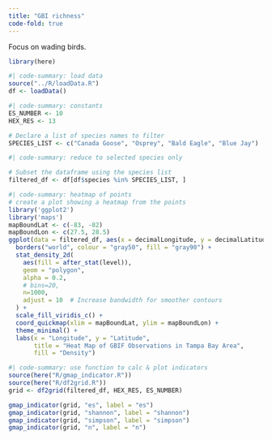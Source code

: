 ```yaml
---
title: "GBI richness"
code-fold: true
---
```


Focus on wading birds.


```r
library(here)
```

```r
#| code-summary: load data
source("../R/loadData.R")
df <- loadData()
```

```r
#| code-summary: constants
ES_NUMBER <- 10
HEX_RES <- 13

# Declare a list of species names to filter
SPECIES_LIST <- c("Canada Goose", "Osprey", "Bald Eagle", "Blue Jay")
```


```r
#| code-summary: reduce to selected species only

# Subset the dataframe using the species list
filtered_df <- df[df$species %in% SPECIES_LIST, ]
```

```R
#| code-summary: heatmap of points
# create a plot showing a heatmap from the points
library('ggplot2')
library('maps')
mapBoundLat <- c(-83, -82)
mapBoundLon <- c(27.5, 28.5)
ggplot(data = filtered_df, aes(x = decimalLongitude, y = decimalLatitude)) +
  borders("world", colour = "gray50", fill = "gray90") +
  stat_density_2d(
    aes(fill = after_stat(level)), 
    geom = "polygon", 
    alpha = 0.2, 
    # bins=20,
    n=1000,
    adjust = 10  # Increase bandwidth for smoother contours
  ) +
  scale_fill_viridis_c() +
  coord_quickmap(xlim = mapBoundLat, ylim = mapBoundLon) +
  theme_minimal() +
  labs(x = "Longitude", y = "Latitude", 
       title = "Heat Map of GBIF Observations in Tampa Bay Area",
       fill = "Density")
```

```r
#| code-summary: use function to calc & plot indicators
source(here("R/gmap_indicator.R"))
source(here("R/df2grid.R"))
grid <- df2grid(filtered_df, HEX_RES, ES_NUMBER)

gmap_indicator(grid, "es", label = "es")
gmap_indicator(grid, "shannon", label = "shannon")
gmap_indicator(grid, "simpson", label = "simpson")
gmap_indicator(grid, "n", label = "n")

```